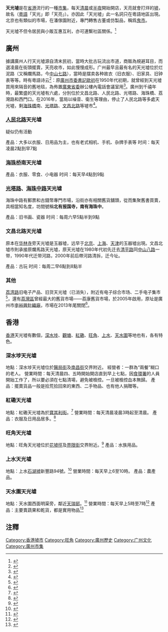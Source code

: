 {{copy edit|time=2011-09-02T08:59:44+00:00}}
{{globalize|time=2011-09-02T08:59:44+00:00}}
'''天光墟'''是在[[省港|省港]]流行的一種[[市集|市集]]，每天[[清晨|清晨]]或[[半夜|半夜]]開始開店，天亮就會打烊的[[墟|墟]]，故名（[[粵語|粵語]]「天光」即「天亮」）。亦因此「天光墟」此一名詞只在粵語地區出現。北京也有類似的市場，在潘傢園附近，專門轉售古董或仿製品，稱爲[[鬼市|鬼市]]。

天光墟不但令居民與小販互惠互利，亦可連繫社區關係。<ref>{{Cite web |url=http://www.inmediahk.net/node/1016130 |title=存档副本 |access-date=2017-02-09 |archive-date=2020-12-05 |archive-url=https://web.archive.org/web/20201205194755/http://www.inmediahk.net/node/1016130 |dead-url=no }}</ref>

== 廣州 ==
據講廣州人行天光墟源自清末民初，當時大批古玩流出市道，商販為規避耳目，而選凌晨在街頭擺賣，天亮收市，如此慢慢成形。广州最早且最有名的天光墟位於烂泥路（又稱爛馬路，今[[中山七路|中山七路]]），當時是摆卖各种故衣（旧衣服）、旧家具、旧钟表等等。時有粵語诗云<ref>{{Cite web|url=http://www.gzzxws.gov.cn/gxsl/gzwb/lsjq/201608/t20160809_39224.htm|title=今日“中山七” 昔称“烂马路”|accessdate=|author=|date=|publisher=廣州文史|archive-date=2017-12-03|archive-url=https://web.archive.org/web/20171203013813/http://www.gzzxws.gov.cn/gxsl/gzwb/lsjq/201608/t20160809_39224.htm|dead-url=no}}</ref>：{{cquote|得闲去烂马路行，路面扬尘又有坑。马路烂时嘢又烂，一堆烂嘢一档摊。

杂七杂八样样有，梗有一件你最啱。
缺咗咩嘢嚟补番，咪话烂嘢唔上眼。

要想揾件合心水，唔怕麻烦用心拣。
有运你会撞中件，睇啱一件揾双难。

想揾正嘢要识货，就怕唔识眼又盲。
抓紧时间揾件宝，见光收场唔会晏。}}原[[广州市委书记|廣州市委書記]][[歐初|歐初]]在1950年代初期，就曾經到天光墟買用來隔音的舊地毯，為佈置[[广东省委|廣東省委]]辦公樓內電話會議室用<ref>{{Cite web|url=http://collection.sina.com.cn/cpsc/2016-07-27/doc-ifxuhukv7624190.shtml|title=广州鬼市：文昌天光墟日日人头涌|accessdate=|author=|date=2016-07-27|publisher=廣州日報|archive-date=2017-12-03|archive-url=https://web.archive.org/web/20171203082754/http://collection.sina.com.cn/cpsc/2016-07-27/doc-ifxuhukv7624190.shtml|dead-url=no}}</ref>。廣州到千禧年時，最繁盛的天光墟有六處，分別位於文昌北路、人民北路、光塔路、海珠橋、荔灣路和西門口。在2016年，當局以噪音、衛生等理由，停止了人民北路等多處天光墟，剩[[海珠橋|海珠橋]]南、[[光塔路|光塔路]]、[[文昌路|文昌北路]]等墟市<ref>{{Cite web|url=http://news.dayoo.com/guangzhou/201707/25/152263_51558266.htm|title=夜晚开始、天光收档的天光墟广州依旧有三个|accessdate=|author=|date=2017-07-25|publisher=廣州日報|archive-date=2018-08-08|archive-url=https://web.archive.org/web/20180808220835/http://news.dayoo.com/guangzhou/201707/25/152263_51558266.htm|dead-url=no}}</ref>。

=== [[人民路_(广州)|人民北路]]天光墟 ===
疑似仍有活動

產品：大多以衣服、日用品为主，也有老式相机、手机、杂牌手表等 时间：每天凌晨2點到早7點

=== [[海珠桥|海珠桥]]南天光墟 ===
產品：衣服、零食、小电器 时间：每天早4點到9點

=== [[光塔路|光塔路]]、[[海珠路_(廣州)|海珠中路]]天光墟 ===
海珠中路有郵票和古錢幣專門市場，沿街亦有相關舊貨舖頭，從而集聚舊書買賣，具相當知名度，坊間號稱'''北有报国寺，南有海珠中'''。

產品：旧书画、瓷器 时间：每周六早5點半到9點

=== 文昌北路天光墟 ===
原本在[[华林寺_(广州)|华林寺]]旁天光墟是玉器墟，远早于[[北京市|北京]]、[[上海市|上海]]、[[天津市|天津]]的玉器墟出現。文昌北墟市則承接原爛馬路天光墟，原天光墟在1980年代初先迁去[[清平路|清平路]]同[[中山八路|中山八路]]一带，1990年代迁带河路，2000年前后帶河路清拆，迁今址。

產品：古玩 时间：每周二早6點到8點半

=== 其他 ===
[[荔湾路|荔湾路]]旧电子产品、旧货天光墟（已消失），附近有电子综合市场、二手电子集市<ref>{{Cite web|url=http://www.chinanews.com/cul/2014/04-22/6090574.shtml|title=广州最古老天光墟有百年历史 商品九成假古董|accessdate=|author=|date=2014-04-22|publisher=中國新聞網|archive-date=2017-12-03|archive-url=https://web.archive.org/web/20171203013810/http://www.chinanews.com/cul/2014/04-22/6090574.shtml|dead-url=no}}</ref>，還有[[荔灣區|荔灣區]]曾經最大的舊貨市場——荔康舊貨市場，於2005年啟用，原址是廣州市[[李裕興針織廠|李裕興針織廠]]，市場在2013年尾關閉<ref>{{Cite web|url=http://gd.sina.com.cn/news/b/2014-01-05/094569453.html|title=广州“最文艺”二手市场 荔康旧货市场关门|accessdate=|author=|date=2014-01-05|publisher=新浪广东|archive-url=https://web.archive.org/web/20171203082727/http://gd.sina.com.cn/news/b/2014-01-05/094569453.html|archive-date=2017-12-03|dead-url=yes}}</ref>。

==香港==

[[香港|香港]]天光墟有數個，[[深水埗|深水埗]]、[[觀塘|觀塘]]、[[紅磡|紅磡]]、[[旺角|旺角]]、[[上水|上水]]、[[天水圍|天水圍]]等地也有，各有特色。

===深水埗天光墟===
地點：深水埗天光墟位於[[醫局街|醫局街]]及[[南昌街_(香港)|南昌街]]交界附近。
經營者：一群為“兩餐”糊口的老人。
營業時間：每天清晨四、五時開始開店直到早上七點，因[[食物環境衛生署|食環署]]的人員開始工作了，所以要必須在七點清場，避免被檢控。一旦被檢控血本無歸。
產品：擺賣貨品一般是拾荒拾回來的東西、二手物品、也有他人捐贈等。

===紅磡天光墟===
地點：紅磡天光墟為於[[寶其利街|寶其利街]]。<ref>{{Cite web |url=http://hk.on.cc/hk/bkn/cnt/news/20150309/bkn-20150309193440668-0309_00822_001.html |title=存档副本 |access-date=2017-02-09 |archive-date=2017-02-11 |archive-url=https://web.archive.org/web/20170211081128/http://hk.on.cc/hk/bkn/cnt/news/20150309/bkn-20150309193440668-0309_00822_001.html |dead-url=no }}</ref>
營業時間：每天清晨凌晨3時起至清晨。
產品：衣服及日用品居多。<ref>{{Cite web |url=http://hk.apple.nextmedia.com/supplement/culture/art/20120409/16229771 |title=存档副本 |access-date=2017-02-09 |archive-date=2017-02-11 |archive-url=https://web.archive.org/web/20170211080910/http://hk.apple.nextmedia.com/supplement/culture/art/20120409/16229771 |dead-url=no }}</ref>

===旺角天光墟===
地點：旺角天光墟位於[[花墟徑|花墟徑]]及[[界限街|界限街]]交界附近。<ref>{{Cite web |url=http://mk00.pixnet.net/blog/post/319688841-%E7%95%8C%E9%99%90%E8%A1%97%E7%9A%84%E6%97%A5%E8%88%87%E5%A4%9C-%E6%9C%9D%E8%81%96%E6%B0%B4%E6%97%8F%E5%A4%A9%E5%85%89%E5%A2%9F |title=存档副本 |access-date=2017-02-09 |archive-date=2017-02-28 |archive-url=https://web.archive.org/web/20170228085713/http://mk00.pixnet.net/blog/post/319688841-%e7%95%8c%e9%99%90%e8%a1%97%e7%9a%84%e6%97%a5%e8%88%87%e5%a4%9c-%e6%9c%9d%e8%81%96%e6%b0%b4%e6%97%8f%e5%a4%a9%e5%85%89%e5%a2%9f |dead-url=no }}</ref>
產品：水族用品。

===上水天光墟===
地點：上水[[石湖墟|石湖墟]]新豐路94號。<ref>{{Cite web |url=http://hk.on.cc/hk/bkn/cnt/news/20170112/bkn-20170112212404397-0112_00822_001.html |title=存档副本 |access-date=2017-02-09 |archive-date=2017-02-11 |archive-url=https://web.archive.org/web/20170211155840/http://hk.on.cc/hk/bkn/cnt/news/20170112/bkn-20170112212404397-0112_00822_001.html |dead-url=no }}</ref>
營業時間：每天早上6至10時。
產品：農產品。

===天水圍天光墟===
地點：天水圍西面明渠旁，鄰近[[天瑞邨|天瑞邨]]。<ref>{{Cite web |url=https://www.youtube.com/watch?v=UpBt-OgFe_I |title=存档副本 |access-date=2017-02-09 |archive-date=2017-02-13 |archive-url=https://web.archive.org/web/20170213131121/https://www.youtube.com/watch?v=UpBt-OgFe_I |dead-url=no }}</ref>
營業時間：每天早上5時至7時<ref>{{Cite web |url=http://orientaldaily.on.cc/cnt/news/20110315/00176_097.html |title=存档副本 |access-date=2017-02-09 |archive-date=2012-01-07 |archive-url=https://web.archive.org/web/20120107065914/http://orientaldaily.on.cc/cnt/news/20110315/00176_097.html |dead-url=no }}</ref>
產品：主要賣蔬果和乾貨，都是實用物品<ref>{{Cite web |url=https://www.thestandnews.com/society/%E6%B0%91%E9%96%93%E8%9E%A2%E7%81%AB%E8%9F%B2-1-%E5%A4%A9%E6%B0%B4%E5%9C%8D%E5%B0%8F%E8%B2%A9%E5%90%8C%E8%B7%AF%E4%BA%BA%E9%BB%83%E7%A9%8E%E5%A7%BF/ |title=存档副本 |access-date=2017-02-09 |archive-date=2021-01-18 |archive-url=https://web.archive.org/web/20210118174112/https://www.thestandnews.com/society/%E6%B0%91%E9%96%93%E8%9E%A2%E7%81%AB%E8%9F%B2-1-%E5%A4%A9%E6%B0%B4%E5%9C%8D%E5%B0%8F%E8%B2%A9%E5%90%8C%E8%B7%AF%E4%BA%BA%E9%BB%83%E7%A9%8E%E5%A7%BF/ |dead-url=no }}</ref>

==注釋==
<references />

[[Category:香港墟市|Category:香港墟市]]
[[Category:旺角|Category:旺角]]
[[Category:廣州歷史|Category:廣州歷史]]
[[Category:广州文化|Category:广州文化]]
[[Category:廣州市集|Category:廣州市集]]